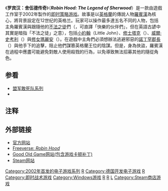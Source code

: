 {{Infobox VG
| title = 罗宾汉：舍伍德传奇
| image = <!--暂无图片-->
| developer = {{Link-en|Strategy First|Strategy First}}<br />{{Link-en|Spellbound Studios|Spellbound Entertainment}}
| publisher = {{Link-en|Mindscape|Mindscape (company)}}<br />{{Link-en|Freeverse Software|Freeverse Inc.}}<br />{{Link-en|Wanadoo（现Microids）|Microids}}
| designer =
| engine =
| released = 2002年
| genre = [[策略游戏|策略]]
| modes = [[单人游戏|单人游戏]]
| platforms = [[Mac_OS_X|Mac OS X]]{{NoteTag|不支持Catalina}}, [[Microsoft_Windows|Microsoft Windows]], [[Linux|Linux]]
<p>系统配置要求：<br>900MB[[硬盘|硬盘]]空间</p>
}}
《'''罗宾汉：舍伍德传奇'''》（'''''Robin Hood: The Legend of Sherwood'''''）是一款由遊戲工作室{{Link-en|Spellbound Studios|Spellbound Entertainment}}于2002年製作的[[即时策略游戏|即时策略游戏]]。故事是以[[英格蘭|英格蘭]]的傳說人物[[羅賓漢|羅賓漢]]為核心，將背景設定在12世纪的英格兰。玩家可以操作最多達五名不同的人物，包括主角羅賓漢與跟隨他的[[不法之徒_(羅賓漢)|不法之徒]]們（{{Link-en|Merry Men}}，可直譯「快樂的伙伴們」，但在英語古諺中其實是暗指「不法之徒」之意），包括[[小約翰|小約翰]]（Little John）、[[修士塔克|修士塔克]]（{{Link-en|Friar Tuck}}）、[[威爾·史考利|威爾·史考利]]（{{Link-en|Will Scarlet}}）與[[修女瑪麗安|修女瑪麗安]]（{{Link-en|Maid Marian}}）。在遊戲中主角們必須想辦法逃避邪惡的[[諾丁罕郡長|諾丁罕郡長]]（{{Link-en|Sheriff of Nottingham}}）與他手下的追擊，阻止他們謀篡英格蘭王位的陰謀。但是，身為俠盜，羅賓漢在過程中應盡可能避免對敵人使用殺戮的行為，以免導致無法招募其他的隨從角色。

== 参看 ==
*[[盟军敢死队系列|盟军敢死队系列]]
*{{le|赏金奇兵：西部通缉令|Desperados: Wanted Dead or Alive|赏金奇兵}}

== 注释 ==
{{NoteFoot}}

== 外部链接 ==
* [https://web.archive.org/web/20070225141755/http://www.robinhood-game.com/ 官方网站]
* [http://www.freeverse.com/robinhood/ Freeverse: ''Robin Hood''] {{Wayback|url=http://www.freeverse.com/robinhood/ |date=20070509205916 }}
* [https://www.gog.com/game/robin_hood Good Old Game网站(包含游戏卡顿补丁)] {{Wayback|url=https://www.gog.com/game/robin_hood |date=20201201220541 }}
* [https://store.steampowered.com/app/46560/Robin_Hood_The_Legend_of_Sherwood/ Steam网站] {{Wayback|url=https://store.steampowered.com/app/46560/Robin_Hood_The_Legend_of_Sherwood/ |date=20201111215139 }}

[[Category:2002年首发的电子游戏系列|Category:2002年首发的电子游戏系列]]
[[Category:2002年电子游戏|R]]
[[Category:德国开发电子游戏|Category:德国开发电子游戏]]
[[Category:战略游戏|R]]
[[Category:即时战术游戏|Category:即时战术游戏]]
[[Category:Windows游戏|Category:Windows游戏]]
[[Category:Mac_OS遊戲|R]]
[[Category:Linux遊戲|R]]
[[Category:羅賓漢題材作品|L]]
[[Category:Steam商店游戏|Category:Steam商店游戏]]

{{Videogame-stub}}